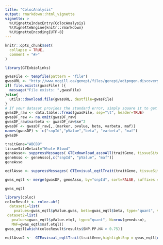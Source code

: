 ```yaml
---
title: "ColocAnalysis"
output: rmarkdown::html_vignette
vignette: >
  %\VignetteIndexEntry{ColocAnalysis}
  %\VignetteEngine{knitr::rmarkdown}
  %\VignetteEncoding{UTF-8}
---
```


```r
knitr::opts_chunk$set(
  collapse = TRUE,
  comment = "#>"
)
```

```r
library(GTExbiolinks)
```

```r
gwasFile <- tempfile(pattern = "file")
gwasURL <- "http://www.mcgill.ca/genepi/files/genepi/adipogen.discovery.eur_.meta_.public.release.part1_.txt"
if( file.exists(gwasFile) ){ 
  message("File exists: ",gwasFile)
}else{
  utils::download.file(gwasURL, destfile=gwasFile)
}
# If your dataset provides the standard error, simply square it to get the variance.
gwasDF_raw <- data.table::fread(gwasFile, sep="\t", header=TRUE)
gwasDF_raw <- na.omit(gwasDF_raw)
gwasDF_raw$varbeta <- gwasDF_raw$se^2
gwasDF <- gwasDF_raw[,.(marker, pvalue, beta, varbeta, maf)]
names(gwasDF) <- c("snpId","pValue","beta", "varbeta", "maf")
gwasDF
```

```r
traitGene="ABCB9"
tissueSiteDetail="Whole Blood"
geneAsso<- suppressMessages( GTExdownload_assoAll(traitGene, tissueSiteDetail=tissueSiteDetail) )
geneAsso <- geneAsso[,c("snpId", "pValue", "maf")]
geneAsso
```

```r
eqtlAsso <- suppressMessages( GTExvisual_eqtlTrait(traitGene, tissueSiteDetail=tissueSiteDetail) )
```

```r
gwas_eqtl <- merge(gwasDF, geneAsso, by="snpId", sort=FALSE, suffixes = c(".gwas",".etql"))

gwas_eqtl
```

```r
library(coloc)
colocResult <- coloc.abf(
  dataset1=list(
    pvalues=gwas_eqtl$pValue.gwas, beta=gwas_eqtl$beta, type="quant", varbeta=gwas_eqtl$varbeta, N=nrow(gwasDF_raw),MAF=gwas_eqtl$maf.gwas),
 dataset2=list(
   pvalues=gwas_eqtl$pValue.etql, type="quant", N=nrow(geneAsso),
   MAF=gwas_eqtl$maf.etql))
gwas_eqtl[which(colocResult$results$SNP.PP.H4 > 0.75)]
```

```r
eqtlAsso2 <-  GTExvisual_eqtlTrait(traitGene,highlightSnp = gwas_eqtl[which(colocResult$results$SNP.PP.H4 > 0.75)]$snpId, tissueSiteDetail=tissueSiteDetail) 

```
